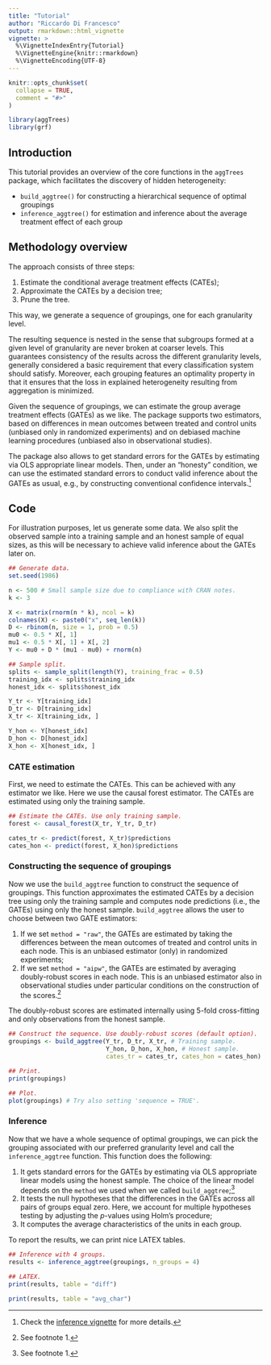 ```yaml
---
title: "Tutorial"
author: "Riccardo Di Francesco"
output: rmarkdown::html_vignette
vignette: >
  %\VignetteIndexEntry{Tutorial}
  %\VignetteEngine{knitr::rmarkdown}
  %\VignetteEncoding{UTF-8}
---
```


```r
knitr::opts_chunk$set(
  collapse = TRUE,
  comment = "#>"
)

library(aggTrees)
library(grf)
```

## Introduction

This tutorial provides an overview of the core functions in the `aggTrees` package, which facilitates the discovery of hidden heterogeneity:

-   `build_aggtree()` for constructing a hierarchical sequence of optimal groupings
-   `inference_aggtree()` for estimation and inference about the average treatment effect of each group 

## Methodology overview
The approach consists of three steps:

1. Estimate the conditional average treatment effects (CATEs);
2. Approximate the CATEs by a decision tree;
3. Prune the tree.

This way, we generate a sequence of groupings, one for each granularity level. 

The resulting sequence is nested in the sense that subgroups formed at a given level of granularity are never broken at coarser levels. This guarantees consistency of the results across the different granularity levels, generally considered a basic requirement that every classification system should satisfy. Moreover, each grouping features an optimality property in that it ensures that the loss in
explained heterogeneity resulting from aggregation is minimized.

Given the sequence of groupings, we can estimate the group average treatment effects (GATEs) as we like. The package supports two estimators, based on differences in mean outcomes between treated and control units (unbiased only in randomized experiments) and on debiased machine learning procedures (unbiased also in observational studies). 

The package also allows to get standard errors for the GATEs by estimating via OLS appropriate linear models. Then, under an "honesty" condition, we can use the estimated standard errors to conduct valid inference about the GATEs as usual, e.g., by constructing conventional confidence intervals.[^1]

## Code
For illustration purposes, let us generate some data. We also split the observed sample into a training sample and an honest sample of equal sizes, as this will be necessary to achieve valid inference about the GATEs later on.

```r
## Generate data.
set.seed(1986)

n <- 500 # Small sample size due to compliance with CRAN notes.
k <- 3

X <- matrix(rnorm(n * k), ncol = k)
colnames(X) <- paste0("x", seq_len(k))
D <- rbinom(n, size = 1, prob = 0.5)
mu0 <- 0.5 * X[, 1]
mu1 <- 0.5 * X[, 1] + X[, 2]
Y <- mu0 + D * (mu1 - mu0) + rnorm(n)

## Sample split.
splits <- sample_split(length(Y), training_frac = 0.5)
training_idx <- splits$training_idx
honest_idx <- splits$honest_idx

Y_tr <- Y[training_idx]
D_tr <- D[training_idx]
X_tr <- X[training_idx, ]

Y_hon <- Y[honest_idx]
D_hon <- D[honest_idx]
X_hon <- X[honest_idx, ]
```

### CATE estimation
First, we need to estimate the CATEs. This can be achieved with any estimator we like. Here we use the causal forest estimator. The CATEs are estimated using only the training sample.

```r
## Estimate the CATEs. Use only training sample.
forest <- causal_forest(X_tr, Y_tr, D_tr) 

cates_tr <- predict(forest, X_tr)$predictions
cates_hon <- predict(forest, X_hon)$predictions
```

### Constructing the sequence of groupings
Now we use the `build_aggtree` function to construct the sequence of groupings. This function approximates the estimated CATEs by a decision tree using only the training sample and computes node predictions (i.e., the GATEs) using only the honest sample. `build_aggtree` allows the user to choose between two GATE estimators:

1. If we set `method = "raw"`, the GATEs are estimated by taking the differences between the mean outcomes of treated and control units in each node. This is an unbiased estimator (only) in randomized experiments;
2. If we set `method = "aipw"`, the GATEs are estimated by averaging doubly-robust scores in each node. This is an unbiased estimator also in observational studies under particular conditions on the construction of the scores.[^2]

The doubly-robust scores are estimated internally using 5-fold cross-fitting and only observations from the honest sample.

```r
## Construct the sequence. Use doubly-robust scores (default option).
groupings <- build_aggtree(Y_tr, D_tr, X_tr, # Training sample. 
                           Y_hon, D_hon, X_hon, # Honest sample.
                           cates_tr = cates_tr, cates_hon = cates_hon) # Predicted CATEs.

## Print.
print(groupings)

## Plot.
plot(groupings) # Try also setting 'sequence = TRUE'.
```

### Inference
Now that we have a whole sequence of optimal groupings, we can pick the grouping associated with our preferred granularity level and call the `inference_aggtree` function. This function does the following:

1. It gets standard errors for the GATEs by estimating via OLS appropriate linear models using the honest sample. The choice of the linear model depends on the `method` we used when we called `build_aggtree`;[^3]
2. It tests the null hypotheses that the differences in the GATEs across all pairs of groups equal zero. Here, we account for multiple hypotheses testing by adjusting the $p$-values using Holm's procedure;
3. It computes the average characteristics of the units in each group.

To report the results, we can print nice LATEX tables.

```r
## Inference with 4 groups.
results <- inference_aggtree(groupings, n_groups = 4)

## LATEX.
print(results, table = "diff")

print(results, table = "avg_char")
```

[^1]: Check the [inference vignette](https://riccardo-df.github.io/aggTrees/articles/inference.html) for more details. 
[^2]: See footnote 1.
[^3]: See footnote 1.
